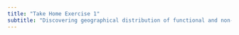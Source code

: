 ```yaml
---
title: "Take Home Exercise 1"
subtitle: "Discovering geographical distribution of functional and non-functional water states in Osun State, Nigeria"
---
```


